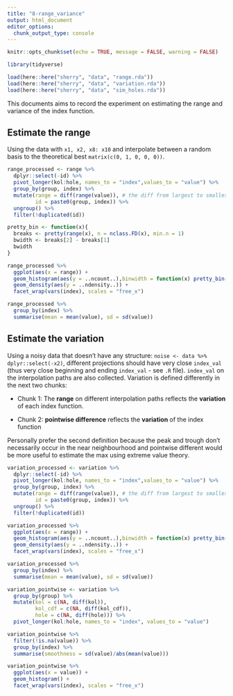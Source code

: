 ```yaml
---
title: "8-range_variance"
output: html_document
editor_options: 
  chunk_output_type: console
---
```


```r
knitr::opts_chunk$set(echo = TRUE, message = FALSE, warning = FALSE)

library(tidyverse)

load(here::here("sherry", "data", "range.rda"))
load(here::here("sherry", "data", "variation.rda"))
load(here::here("sherry", "data", "sim_holes.rda"))
```

This documents aims to record the experiment on estimating the range and variance of the index function. 

## Estimate the range 

Using the data with `x1, x2, x8: x10` and interpolate between a random basis to the theoretical best `matrix(c(0, 1, 0, 0, 0))`. 

```r
range_processed <- range %>%
  dplyr::select(-id) %>%
  pivot_longer(kol:hole, names_to = "index",values_to = "value") %>%
  group_by(group, index) %>%
  mutate(range = diff(range(value)), # the diff from largest to smallest
         id = paste0(group, index)) %>%
  ungroup() %>%
  filter(!duplicated(id))

pretty_bin <- function(x){
  breaks <- pretty(range(x), n = nclass.FD(x), min.n = 1)
  bwidth <- breaks[2] - breaks[1]
  bwidth
}

range_processed %>% 
  ggplot(aes(x = range)) +
  geom_histogram(aes(y = ..ncount..),binwidth = function(x) pretty_bin(x)) +
  geom_density(aes(y = ..ndensity..)) +
  facet_wrap(vars(index), scales = "free_x")

range_processed %>% 
  group_by(index) %>%
  summarise(mean = mean(value), sd = sd(value))
```



## Estimate the variation 

Using a noisy data that doesn't have any structure: `noise <- data %>% dplyr::select(-x2)`, different projections should have very close `index_val` (thus very close beginning and ending `index_val` - see `.R` file). `index_val` on the interpolation paths are also collected. Variation is defined differently in the next two chunks: 


- Chunk 1: The **range** on different interpolation paths reflects the **variation** of each index function. 

- Chunk 2: **pointwise difference** reflects the **variation** of the index function

Personally prefer the second definition because the peak and trough don't necessarily occur in the near neighbourhood and pointwise different would be more useful to estimate the max using extreme value theory. 

```r
variation_processed <- variation %>%
  dplyr::select(-id) %>%
  pivot_longer(kol:hole, names_to = "index",values_to = "value") %>%
  group_by(group, index) %>%
  mutate(range = diff(range(value)), # the diff from largest to smallest
         id = paste0(group, index)) %>%
  ungroup() %>%
  filter(!duplicated(id))

variation_processed %>% 
  ggplot(aes(x = range)) +
  geom_histogram(aes(y = ..ncount..),binwidth = function(x) pretty_bin(x)) +
  geom_density(aes(y = ..ndensity..)) +
  facet_wrap(vars(index), scales = "free_x")

variation_processed %>% 
  group_by(index) %>%
  summarise(mean = mean(value), sd = sd(value))
```

```r
variation_pointwise <- variation %>%
  group_by(group) %>%
  mutate(kol = c(NA, diff(kol)),
         kol_cdf = c(NA, diff(kol_cdf)),
         hole = c(NA, diff(hole))) %>%
  pivot_longer(kol:hole, names_to = "index", values_to = "value")

variation_pointwise %>% 
  filter(!is.na(value)) %>%
  group_by(index) %>%
  summarise(smoothness = sd(value)/abs(mean(value)))

variation_pointwise %>%
  ggplot(aes(x = value)) +
  geom_histogram() +
  facet_wrap(vars(index), scales = "free_x")
```





